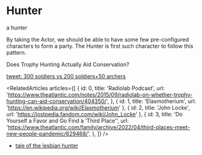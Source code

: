 
<Meta title="design system/organisms/actors/hunter" />

# Hunter

<Subtitle>a hunter</Subtitle>


  By taking the Actor, we should be able to have some few pre-configured characters to form a party. The Hunter is first
  such character to follow this pattern.


<Link url="https://www.theatlantic.com/notes/2015/09/radiolab-on-whether-trophy-hunting-can-aid-conservation/404350/">
  Does Trophy Hunting Actually Aid Conservation?
</Link>

[tweet: 300 soldiers vs 200 soldiers+50 archers](https://twitter.com/tijmentio/status/1720087273960886289?s=43&t=JosrImXLm25J_T3QQadmMw)

<RelatedArticles
  articles={[
    {
      id: 0,
      title: 'Radiolab Podcast',
      url: 'https://www.theatlantic.com/notes/2015/09/radiolab-on-whether-trophy-hunting-can-aid-conservation/404350/',
    },
    { id: 1, title: 'Elasmotherium', url: 'https://en.wikipedia.org/wiki/Elasmotherium' },
    { id: 2, title: 'John Locke', url: 'https://lostpedia.fandom.com/wiki/John_Locke' },
    {
      id: 3,
      title: 'Do Yourself a Favor and Go Find a ‘Third Place’',
      url: 'https://www.theatlantic.com/family/archive/2022/04/third-places-meet-new-people-pandemic/629468/',
    },
  ]}
/>

- [tale of the lesbian hunter](https://vm.tiktok.com/ZMMace36G/)

<Canvas>
  <Story name="hunter">
    <Hunter model={hunterStoryModel} />
  </Story>
</Canvas>
